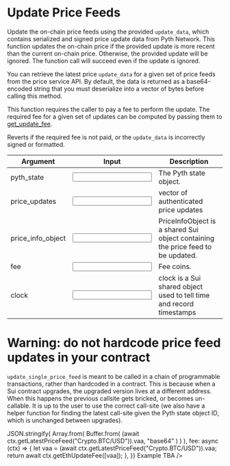 
# Update Price Feeds

Update the on-chain price feeds using the provided `update_data`, which contains serialized and signed price update data from Pyth Network.
This function updates the on-chain price if the provided update is more recent than the current on-chain price.
Otherwise, the provided update will be ignored.
The function call will succeed even if the update is ignored.

You can retrieve the latest price `update_data` for a given set of price feeds from the price service API.
By default, the data is returned as a base64-encoded string that you must deserialize into a vector of bytes before calling this method.

This function requires the caller to pay a fee to perform the update.
The required fee for a given set of updates can be computed by passing them to [get_update_fee](get-update-fee).

Reverts if the required fee is not paid, or the `update_data` is incorrectly signed or formatted.

<div className="mt-6 overflow-x-auto">

| Argument                                                         | Input                                                      | Description                                                                                           |
| ---------------------------------------------------------------- | ---------------------------------------------------------- | ----------------------------------------------------------------------------------------------------- |
| <Arg required={true} type="&PythState">pyth_state</Arg>          | <Input id="pyth_state" format={InputFormats.ByteArray} /> | The Pyth state object.                                                     |
| <Arg required={true} type=" HotPotatoVector<PriceInfo>,">price_updates</Arg>            | <Input id="price_updates" format={InputFormats.BigInt}/> | vector of authenticated price updates |
| <Arg required={true} type=" &mut PriceInfoObject">price_info_object</Arg>            | <Input id="price_info_object" format={InputFormats.BigInt}/> | PriceInfoObject is a shared Sui object containing the price feed to be updated. |
| <Arg required={true} type=" Coin<SUI>">fee</Arg>            | <Input id="fee" format={InputFormats.BigInt}/> | Fee coins. |
| <Arg required={true} type=" &Clock">clock</Arg> | <Input id="clock" format={InputFormats.BigInt}/> | clock is a Sui shared object used to tell time and record timestamps |
</div>

# Warning: do not hardcode price feed updates in your contract
`update_single_price_feed` is meant to be called in a chain of programmable transactions, rather than hardcoded in a contract. This is because when a Sui contract upgrades, the upgraded version lives at a different address. When this happens the previous callsite gets bricked, or becomes un-callable. It is up to the user to use the correct call-site (we also have a helper function for finding the latest call-site given the Pyth state object ID, which is unchanged between upgrades). 

<Examples>
  <Example
    keyValues={{
      update_data: async (ctx) =>
        JSON.stringify(
          Array.from(
            Buffer.from(
              (await ctx.getLatestPriceFeed("Crypto.BTC/USD")).vaa,
              "base64"
            )
          )
        ),
      fee: async (ctx) => {
        let vaa = (await ctx.getLatestPriceFeed("Crypto.BTC/USD")).vaa;
        return await ctx.getEthUpdateFee([vaa]);
      },
    }}
    Example TBA
  />
</Examples>
